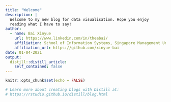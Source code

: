 ```yaml
---
title: "Welcome"
description: |
  Welcome to my new blog for data visualisation. Hope you enjoy 
  reading what I have to say!
author:
  - name: Bai Xinyue
    url: https://www.linkedin.com/in/theabai/
    affiliation: School of Information Systems, Singapore Management University 
    affiliation_url: https://github.com/xinyue-bai
date: 01-04-2021
output:
  distill::distill_article:
    self_contained: false
---
```


```r
knitr::opts_chunk$set(echo = FALSE)

# Learn more about creating blogs with Distill at:
# https://rstudio.github.io/distill/blog.html

```

